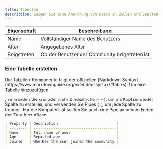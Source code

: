 ```yaml
---
title: Tabellen
description: Zeigen Sie eine Anordnung von Daten in Zeilen und Spalten an
---
```


| Eigenschaft | Beschreibung                                  |
| ----------- | --------------------------------------------- |
| Name        | Vollständiger Name des Benutzers              |
| Alter       | Angegebenes Alter                             |
| Beigetreten | Ob der Benutzer der Community beigetreten ist |

### Eine Tabelle erstellen

<Tip>
  Die Tabellen-Komponente folgt der offiziellen [Markdown-Syntax](https://www.markdownguide.org/extended-syntax/#tables).
</Tip>

<span className="hover:bg-cyan-500">
  Um eine Tabelle hinzuzufügen
</span>

, verwenden Sie drei oder mehr Bindestriche (`---`), um die Kopfzeile jeder Spalte zu erstellen, und verwenden Sie Pipes (`|`), um jede Spalte zu trennen. Für die Kompatibilität sollten Sie auch eine Pipe an beiden Enden der Zeile hinzufügen.

```md
| Property | Description                           |
| -------- | ------------------------------------- |
| Name     | Full name of user                     |
| Age      | Reported age                          |
| Joined   | Whether the user joined the community |
```
